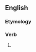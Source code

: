 ==English==

===Etymology===
{{suffix|en|correct|eth|nocat=1}}

===Verb===
{{head|en|verb form}}

# {{en-archaic third-person singular of|correct}}